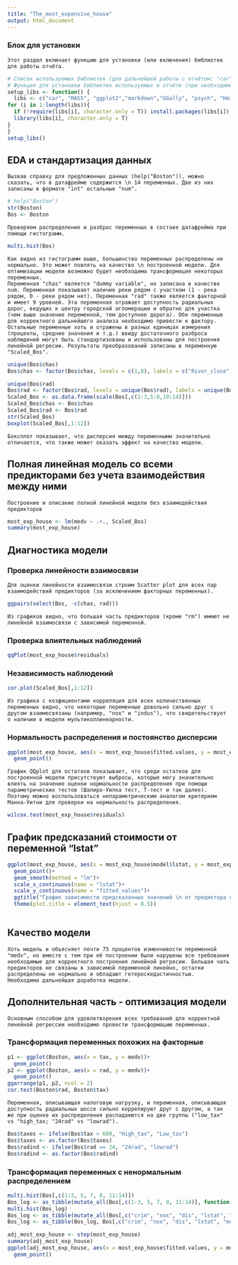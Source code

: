 ---
title: "The_most_expensive_house"
output: html_document
---
### Блок для установки 
    Этот раздел включает функцию для установки (или включения) библиотек для работы отчёта.
```{r setup, message=FALSE, warning=FALSE, collapse=TRUE}
# Список используемых библиотек (для дальнейшей работы с отчётом: "car", "MASS", "ggplot2","markdown","GGally", "psych", "Hmisc", "dplyr", "lmtest", "ggpubr".
# Функция для установки библиотек используемых в отчёте (при необходимости). Не требует аргументов.
setup_libs <- function() {
  libs <- c("car", "MASS", "ggplot2","markdown","GGally", "psych", "Hmisc", "dplyr", "lmtest", "ggpubr")
for (i in 1:length(libs)){
  if (!require(libs[i], character.only = T)) install.packages(libs[i])
  library(libs[i], character.only = T)
}
}
setup_libs()
```

## EDA и стандартизация данных
    Вызвав справку для предложенных данных (help("Boston")), можно сказать, что в датафрейме содержится \n 14 переменных. Две из них записаны в формате "int" остальные "num".
```{r}
# help("Boston")
str(Boston)
Bos <- Boston
```
    
    Проверяем распределение и разброс переменных в составе датафрейма при помощи гистограмм.
```{r, fig.dim = c(10, 7)} 
multi.hist(Bos)
```

    Как видно из гистограмм выше, большинство переменных распределены не нормально. Это может повлять на качество \n построенной модели. Для оптимизации модели возможно будет необходима трансформация некоторых переменных.
    Переменная "chas" является "dummy variable", но записана в качестве num. Переменная показывает наличие реки рядом с участком (1 - река рядом, 0 - реки рядом нет). Переменная "rad" также является факторной и имеет 9 уровней. Эта переменная отражает доступность радиальных дорог, ведущих к центру городской агломерации и обратно для участка (чем выше значение переменной, тем доступнее дорога). Обе переменные для корректного дальнейшего анализа необходимо привести к фактору. Остальные переменные хоть и отражены в разных единицах измерения (проценты, средние значения и т.д.) ввиду достаточного разброса наблюдений могут быть стандартизованы и использованы для построения линейной регресии. Результаты преобразований записаны в переменную "Scaled_Bos".
```{r, }
unique(Bos$chas)
Bos$chas <- factor(Bos$chas, levels = c(1,0), labels = c("River_close", "River_far"))
```
```{r, fig.dim = c(10,10)}
unique(Bos$rad)
Bos$rad <- factor(Bos$rad, levels = unique(Bos$rad), labels = unique(Bos$rad))
Scaled_Bos <- as.data.frame(scale(Bos[,c(1:3,5:8,10:14)]))
Scaled_Bos$chas <- Bos$chas
Scaled_Bos$rad <- Bos$rad
str(Scaled_Bos)
boxplot(Scaled_Bos[,1:12])
```
    
    Боксплот показывает, что дисперсия между переменными значительно отличается, что также может оказать эффект на качество модели.
## Полная линейная модель со всеми предикторами без учета взаимодействия между ними 
    Построение и описание полной линейной модели без взаимодействия предикторов
```{r}
most_exp_house <- lm(medv ~ .+., Scaled_Bos)
summary(most_exp_house)
```
## Диагностика модели
### Проверка линейности взаимосвязи
    Для оценки линейности взаимосвязи строим Scatter plot для всех пар взаимодействий предикторов (за исключением факторных переменных).
```{r, fig.dim=c(15,15), message=F, echo=F}
ggpairs(select(Bos, -c(chas, rad)))
```

    Из графиков видно, что большая часть предикторов (кроме "rm") имеют не линейной взаимосвязи с зависимой переменной.  
### Проверка влиятельных наблюдений
```{r}
qqPlot(most_exp_house$residuals)
```
### Независимость наблюдений
```{r, fig.dim=c(10,10)}
cor.plot(Scaled_Bos[,1:12])
```
    
    Из графика с коэфициентами корреляция для всех количественных переменных видно, что некоторые переменные довольно сильно друг с другом взаимосвязаны (например, "nox" и "indus"), что свидетельствует о наличии в модели мультиколлинеарности.
### Нормальность распределения и постоянство дисперсии
```{r, echo=FALSE}
ggplot(most_exp_house, aes(x = most_exp_house$fitted.values, y = most_exp_house$residuals))+
  geom_point()
```
    
    График QQplot для остатков показывает, что среди остатков для построенной модели присутствуют выбросы, которые могу значительно влиять на значение оценки нормальности распределения при помощи параметрических тестов (Шапиро-Уилка тест, Т-тест и так далее). Поэтому можно воспользоваться непараметрическим аналогом критерием Манна-Уитни для проверки на нормальность распределения.
```{r}
wilcox.test(most_exp_house$residuals)
```

## График предсказаний стоимости от переменной "lstat"
```{r, result = "hide", echo = FALSE, warning=FALSE}
ggplot(most_exp_house, aes(x = most_exp_house$model$lstat, y = most_exp_house$fitted.values))+
  geom_point()+
  geom_smooth(method = "lm")+
  scale_x_continuous(name = "lstat")+
  scale_y_continuous(name = "fitted_values")+
  ggtitle("График зависимости предсказанных значений \n от предиктора с наибольшим влиянием (\"lstat\")")+
  theme(plot.title = element_text(hjust = 0.5))
  
```


## Качество модели
    
    Хоть модель и объясняет почти 75 процентов изменчивости переменной "medv", но вместе с тем при её построении были нарушены все требования необходимые для корректного построения линейной регресии. Большая чать предикторов не связаны в зависимой переменной линейно, остатки распределены не нормально и обладают гетероскедастичностью.
    Необходима дальнейшая доработка модели.

## Дополнительная часть - оптимизация модели

    Основным способом для удовлетворения всех требований для корректной линейной регрессии необходимо провести трансформацию переменных.
    
### Трансформация переменных похожих на факторные
```{r}
p1 <- ggplot(Boston, aes(x = tax, y = medv))+
  geom_point()
p2 <- ggplot(Boston, aes(x = rad, y = medv))+
  geom_point()
ggarrange(p1, p2, ncol = 2)
cor.test(Boston$rad, Boston$tax)
```
    Переменная, описывающая налоговую нагрузку, и переменная, описывающая доступность радиальных шоссе сильно коррелируют друг с другом, а так же при оценке их распределения распадаеются на две группы ("low_tax" vs "high_tax; "24rad" vs "lowrad"). 
```{r}
Bos$taxes <- ifelse(Bos$tax > 600, "High_tax", "Low_tax")
Bos$taxes <- as.factor(Bos$taxes)
Bos$radind <- ifelse(Bos$rad == 24, "24rad", "lowrad")
Bos$radind <- as.factor(Bos$radind)
```
### Трансформация переменных с ненормальным распределением
```{r}
multi.hist(Bos[,c(1:3, 5, 7, 8, 11:14)])
Bos_log <- as_tibble(mutate_all(Bos[,c(1:3, 5, 7, 8, 11:14)], function(.) ifelse(. != 0, log(.), .)))
multi.hist(Bos_log)
Bos_log <- as_tibble(mutate_all(Bos[,c("crim", "nox", "dis", "lstat", "medv")], function(.) ifelse(. != 0, log(.), .)))
Bos_log <- as_tibble(Bos_log, Bos[,c("crim", "nox", "dis", "lstat", "medv")])
```

    
```{r}
adj_most_exp_house <- step(most_exp_house)
summary(adj_most_exp_house)
ggplot(adj_most_exp_house, aes(x = most_exp_house$fitted.values, y = most_exp_house$residuals))+
  geom_point()
```



